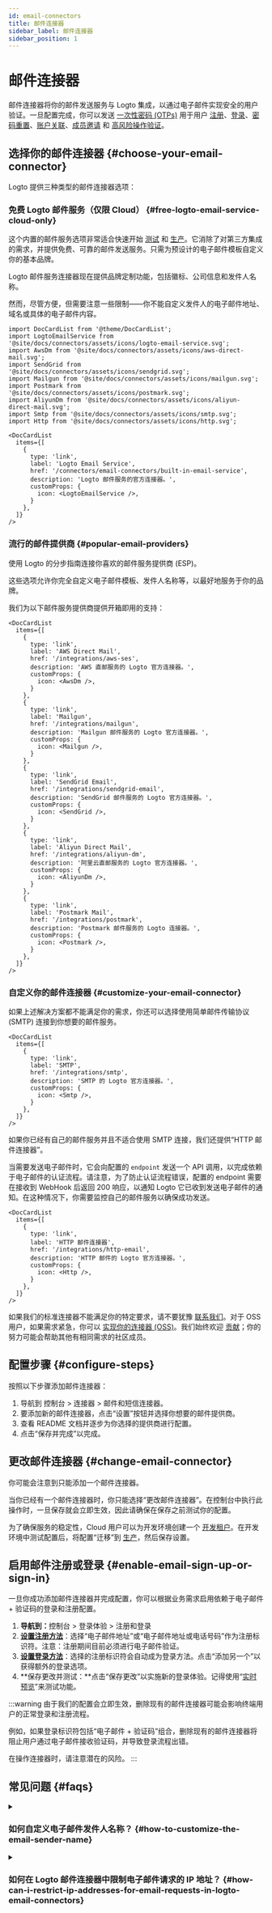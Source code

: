 ```yaml
---
id: email-connectors
title: 邮件连接器
sidebar_label: 邮件连接器
sidebar_position: 1
---
```


# 邮件连接器

邮件连接器将你的邮件发送服务与 Logto 集成，以通过电子邮件实现安全的用户验证。一旦配置完成，你可以发送 [一次性密码 (OTPs)](https://auth.wiki/otp) 用于用户 [注册](/end-user-flows/sign-up-and-sign-in/sign-up)、[登录](/end-user-flows/sign-up-and-sign-in/sign-in)、[密码重置](/end-user-flows/sign-up-and-sign-in/reset-password)、[账户关联](/end-user-flows/sign-up-and-sign-in/social-sign-in#account-linking)、[成员邀请](/end-user-flows/organization-experience/invite-organization-members) 和 [高风险操作验证](/end-user-flows/security-verification)。

## 选择你的邮件连接器 \{#choose-your-email-connector}

Logto 提供三种类型的邮件连接器选项：

### 免费 Logto 邮件服务（仅限 Cloud） \{#free-logto-email-service-cloud-only}

这个内置的邮件服务选项非常适合快速开始 [测试](/logto-cloud/tenant-settings#development) 和 [生产](/logto-cloud/tenant-settings#production)。它消除了对第三方集成的需求，并提供免费、可靠的邮件发送服务。只需为预设计的电子邮件模板自定义你的基本品牌。

Logto 邮件服务连接器现在提供品牌定制功能，包括徽标、公司信息和发件人名称。

然而，尽管方便，但需要注意一些限制——你不能自定义发件人的电子邮件地址、域名或具体的电子邮件内容。

```mdx-code-block
import DocCardList from '@theme/DocCardList';
import LogtoEmailService from '@site/docs/connectors/assets/icons/logto-email-service.svg';
import AwsDm from '@site/docs/connectors/assets/icons/aws-direct-mail.svg';
import SendGrid from '@site/docs/connectors/assets/icons/sendgrid.svg';
import Mailgun from '@site/docs/connectors/assets/icons/mailgun.svg';
import Postmark from '@site/docs/connectors/assets/icons/postmark.svg';
import AliyunDm from '@site/docs/connectors/assets/icons/aliyun-direct-mail.svg';
import Smtp from '@site/docs/connectors/assets/icons/smtp.svg';
import Http from '@site/docs/connectors/assets/icons/http.svg';

<DocCardList
  items={[
    {
      type: 'link',
      label: 'Logto Email Service',
      href: '/connectors/email-connectors/built-in-email-service',
      description: 'Logto 邮件服务的官方连接器。',
      customProps: {
        icon: <LogtoEmailService />,
      }
    },
  ]}
/>
```

### 流行的邮件提供商 \{#popular-email-providers}

使用 Logto 的分步指南连接你喜欢的邮件服务提供商 (ESP)。

这些选项允许你完全自定义电子邮件模板、发件人名称等，以最好地服务于你的品牌。

我们为以下邮件服务提供商提供开箱即用的支持：

```mdx-code-block
<DocCardList
  items={[
    {
      type: 'link',
      label: 'AWS Direct Mail',
      href: '/integrations/aws-ses',
      description: 'AWS 直邮服务的 Logto 官方连接器。',
      customProps: {
        icon: <AwsDm />,
      }
    },
    {
      type: 'link',
      label: 'Mailgun',
      href: '/integrations/mailgun',
      description: 'Mailgun 邮件服务的 Logto 官方连接器。',
      customProps: {
        icon: <Mailgun />,
      }
    },
    {
      type: 'link',
      label: 'SendGrid Email',
      href: '/integrations/sendgrid-email',
      description: 'SendGrid 邮件服务的 Logto 官方连接器。',
      customProps: {
        icon: <SendGrid />,
      }
    },
    {
      type: 'link',
      label: 'Aliyun Direct Mail',
      href: '/integrations/aliyun-dm',
      description: '阿里云直邮服务的 Logto 官方连接器。',
      customProps: {
        icon: <AliyunDm />,
      }
    },
    {
      type: 'link',
      label: 'Postmark Mail',
      href: '/integrations/postmark',
      description: 'Postmark 邮件服务的 Logto 连接器。',
      customProps: {
        icon: <Postmark />,
      }
    },
  ]}
/>
```

### 自定义你的邮件连接器 \{#customize-your-email-connector}

如果上述解决方案都不能满足你的需求，你还可以选择使用简单邮件传输协议 (SMTP) 连接到你想要的邮件服务。

```mdx-code-block
<DocCardList
  items={[
    {
      type: 'link',
      label: 'SMTP',
      href: '/integrations/smtp',
      description: 'SMTP 的 Logto 官方连接器。',
      customProps: {
        icon: <Smtp />,
      }
    },
  ]}
/>
```

如果你已经有自己的邮件服务并且不适合使用 SMTP 连接，我们还提供“HTTP 邮件连接器”。

当需要发送电子邮件时，它会向配置的 `endpoint` 发送一个 API 调用，以完成依赖于电子邮件的认证流程。请注意，为了防止认证流程错误，配置的 endpoint 需要在接收到 WebHook 后返回 200 响应，以通知 Logto 它已收到发送电子邮件的通知。在这种情况下，你需要监控自己的邮件服务以确保成功发送。

```mdx-code-block
<DocCardList
  items={[
    {
      type: 'link',
      label: 'HTTP 邮件连接器',
      href: '/integrations/http-email',
      description: 'HTTP 邮件的 Logto 官方连接器。',
      customProps: {
        icon: <Http />,
      }
    },
  ]}
/>
```

如果我们的标准连接器不能满足你的特定要求，请不要犹豫 [联系我们](https://logto.productlane.com/roadmap)。对于 OSS 用户，如果需求紧急，你可以 [实现你的连接器 (OSS)](/logto-oss/develop-your-connector/implement-connectors#build-a-passwordless-connector)。我们始终欢迎 [贡献](/logto-oss/contribution)；你的努力可能会帮助其他有相同需求的社区成员。

## 配置步骤 \{#configure-steps}

按照以下步骤添加邮件连接器：

1. 导航到 <CloudLink to="/connectors/passwordless">控制台 > 连接器 > 邮件和短信连接器</CloudLink>。
2. 要添加新的邮件连接器，点击“设置”按钮并选择你想要的邮件提供商。
3. 查看 README 文档并逐步为你选择的提供商进行配置。
4. 点击“保存并完成”以完成。

## 更改邮件连接器 \{#change-email-connector}

你可能会注意到只能添加一个邮件连接器。

当你已经有一个邮件连接器时，你只能选择“更改邮件连接器”。在控制台中执行此操作时，一旦保存就会立即生效，因此请确保在保存之前测试你的配置。

为了确保服务的稳定性，Cloud 用户可以为开发环境创建一个 [开发租户](/logto-cloud/tenant-settings#development)。在开发环境中测试配置后，将配置“迁移”到 [生产](/logto-cloud/tenant-settings#production)，然后保存设置。

## 启用邮件注册或登录 \{#enable-email-sign-up-or-sign-in}

一旦你成功添加邮件连接器并完成配置，你可以根据业务需求启用依赖于电子邮件 + 验证码的登录和注册配置。

1. **导航到：**<CloudLink to="/sign-in-experience/sign-up-and-sign-in">控制台 > 登录体验 > 注册和登录</CloudLink>
2. [**设置注册方法**](/end-user-flows/sign-up-and-sign-in/sign-up)：选择“电子邮件地址”或“电子邮件地址或电话号码”作为注册标识符。注意：注册期间目前必须进行电子邮件验证。
3. [**设置登录方法**](/end-user-flows/sign-up-and-sign-in/sign-in)：选择的注册标识符会自动成为登录方法。点击“添加另一个”以获得额外的登录选项。
4. **保存更改并测试：**点击“保存更改”以实施新的登录体验。记得使用“[实时预览](/customization/live-preview)”来测试功能。

:::warning
由于我们的配置会立即生效，删除现有的邮件连接器可能会影响终端用户的正常登录和注册流程。

例如，如果登录标识符包括“电子邮件 + 验证码”组合，删除现有的邮件连接器将阻止用户通过电子邮件接收验证码，并导致登录流程出错。

在操作连接器时，请注意潜在的风险。
:::

## 常见问题 \{#faqs}

<details>
<summary>

### 如何自定义电子邮件发件人名称？ \{#how-to-customize-the-email-sender-name}

</summary>

我们仍在开发更多的连接器。如果你需要更多选项，请在 Discord 中告诉我们你的需求，并在 [GitHub](https://github.com/logto-io/logto/issues) 上提交功能请求。如果你需要进一步的帮助，你也可以 [通过电子邮件联系我们](mailto:contact@logto.io)。

对于贡献者，我们提供了一种易于扩展的连接器创建方法，允许你根据具体场景 [自定义自己的连接器](/logto-oss/develop-your-connector)。我们始终欢迎你向 Logto 提交拉取请求，以便社区中的其他人也能从你的工作中受益。

</details>

<details>
<summary>

### 如何在 Logto 邮件连接器中限制电子邮件请求的 IP 地址？ \{#how-can-i-restrict-ip-addresses-for-email-requests-in-logto-email-connectors}

</summary>

一种解决方法是使用 Logto HTTP 邮件连接器。

在你的服务器上实现一个调用相关邮件服务的 API endpoint，并通过 Logto [HTTP 邮件连接器](/integrations/http-email) 触发此 API endpoint。通过这种方式，你将能够完全控制 API endpoint 的 IP 地址，并可以在邮件服务提供商的配置中将相应的 IP 地址添加到白名单中。

</details>
